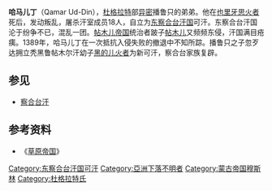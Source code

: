 '''哈马儿丁'''（Qamar Ud-Din），[[杜格拉特|杜格拉特]]部[[埃米尔|异密]]播鲁只的弟弟。他在[[也里牙思火者|也里牙思火者]]死后，发动叛乱，屠杀汗室成员18人，自立为[[东察合台汗国|东察合台汗国]]可汗。东察合台汗国沦于纷争不已，混乱一团。[[帖木儿帝国|帖木儿帝国]]统治者跛子[[帖木儿|帖木儿]]又频频东侵，汗国满目疮痍。1389年，哈马儿丁在一次抵抗入侵失败的撤退中不知所踪。播鲁只之子忽歹达拥立秃黑鲁帖木尔汗幼子[[黑的儿火者|黑的儿火者]]为新可汗，察合台家族复辟。
==参见==
*[[察合台汗|察合台汗]]

==参考资料==
*《[[草原帝国|草原帝国]]》

{{start box}}
{{s-before|[[也里牙思火者|也里牙思火者]]}}
{{s-title|[[察合台汗|东察合台汗国可汗]]|1365年－1388年}}
{{s-after|[[黑的儿火者|黑的儿火者]]}}
{{end box}}

[[Category:东察合台汗国可汗|Category:东察合台汗国可汗]]
[[Category:亞洲下落不明者|Category:亞洲下落不明者]]
[[Category:蒙古帝国穆斯林|Category:蒙古帝国穆斯林]]
[[Category:杜格拉特氏|Category:杜格拉特氏]]